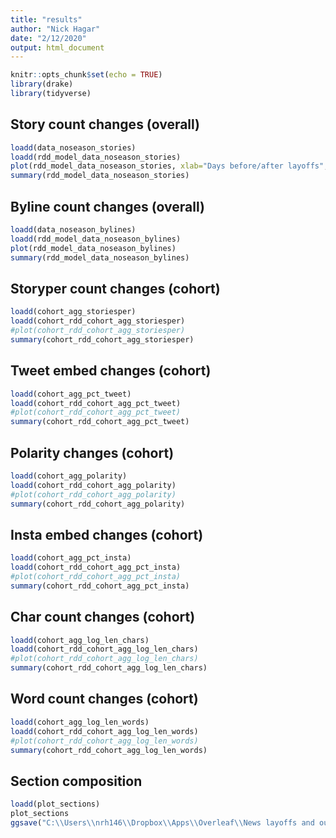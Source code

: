 ```yaml
---
title: "results"
author: "Nick Hagar"
date: "2/12/2020"
output: html_document
---
```


```r
knitr::opts_chunk$set(echo = TRUE)
library(drake)
library(tidyverse)
```

## Story count changes (overall)
```r
loadd(data_noseason_stories)
loadd(rdd_model_data_noseason_stories)
plot(rdd_model_data_noseason_stories, xlab="Days before/after layoffs", ylab="Stories published")
summary(rdd_model_data_noseason_stories)
```

## Byline count changes (overall)
```r
loadd(data_noseason_bylines)
loadd(rdd_model_data_noseason_bylines)
plot(rdd_model_data_noseason_bylines)
summary(rdd_model_data_noseason_bylines)
```

## Storyper count changes (cohort)
```r
loadd(cohort_agg_storiesper)
loadd(cohort_rdd_cohort_agg_storiesper)
#plot(cohort_rdd_cohort_agg_storiesper)
summary(cohort_rdd_cohort_agg_storiesper)
```

## Tweet embed changes (cohort)
```r
loadd(cohort_agg_pct_tweet)
loadd(cohort_rdd_cohort_agg_pct_tweet)
#plot(cohort_rdd_cohort_agg_pct_tweet)
summary(cohort_rdd_cohort_agg_pct_tweet)
```

## Polarity changes (cohort)
```r
loadd(cohort_agg_polarity)
loadd(cohort_rdd_cohort_agg_polarity)
#plot(cohort_rdd_cohort_agg_polarity)
summary(cohort_rdd_cohort_agg_polarity)
```

## Insta embed changes (cohort)
```r
loadd(cohort_agg_pct_insta)
loadd(cohort_rdd_cohort_agg_pct_insta)
#plot(cohort_rdd_cohort_agg_pct_insta)
summary(cohort_rdd_cohort_agg_pct_insta)
```

## Char count changes (cohort)
```r
loadd(cohort_agg_log_len_chars)
loadd(cohort_rdd_cohort_agg_log_len_chars)
#plot(cohort_rdd_cohort_agg_log_len_chars)
summary(cohort_rdd_cohort_agg_log_len_chars)
```

## Word count changes (cohort)
```r
loadd(cohort_agg_log_len_words)
loadd(cohort_rdd_cohort_agg_log_len_words)
#plot(cohort_rdd_cohort_agg_log_len_words)
summary(cohort_rdd_cohort_agg_log_len_words)
```

## Section composition
```r
loadd(plot_sections)
plot_sections
ggsave("C:\\Users\\nrh146\\Dropbox\\Apps\\Overleaf\\News layoffs and output - IC2S2\\figures\\section_composition.png", width=4, height=3)
```

